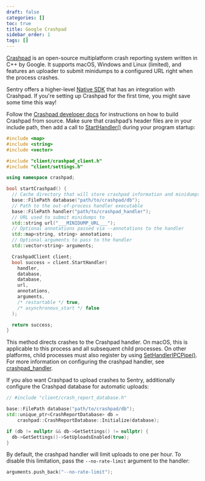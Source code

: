 ```yaml
---
draft: false
categories: []
toc: true
title: Google Crashpad
sidebar_order: 1
tags: []
---
```


[Crashpad](https://chromium.googlesource.com/crashpad/crashpad/+/master/README.md)
is an open-source multiplatform crash reporting system written in C++ by Google.
It supports macOS, Windows and Linux (limited), and features an uploader to
submit minidumps to a configured URL right when the process crashes.

<Alert level="info" title="Heads Up"><markdown>

Sentry offers a higher-level [Native SDK](/platforms/native/) that has an integration with
Crashpad. If you're setting up Crashpad for the first time, you might save some
time this way!

</markdown></Alert>

Follow the [Crashpad developer docs](https://chromium.googlesource.com/crashpad/crashpad/+/HEAD/doc/developing.md) for instructions on how to build Crashpad from source. Make sure that crashpad’s header files are in your include path, then add a call to [StartHandler()](https://crashpad.chromium.org/doxygen/classcrashpad_1_1CrashpadClient.html#a810ad9941bedba543bf60507c31c55da) during your program startup:

```cpp
#include <map>
#include <string>
#include <vector>

#include "client/crashpad_client.h"
#include "client/settings.h"

using namespace crashpad;

bool startCrashpad() {
  // Cache directory that will store crashpad information and minidumps
  base::FilePath database("path/to/crashpad/db");
  // Path to the out-of-process handler executable
  base::FilePath handler("path/to/crashpad_handler");
  // URL used to submit minidumps to
  std::string url("___MINIDUMP_URL___");
  // Optional annotations passed via --annotations to the handler
  std::map<string, string> annotations;
  // Optional arguments to pass to the handler
  std::vector<string> arguments;

  CrashpadClient client;
  bool success = client.StartHandler(
    handler,
    database,
    database,
    url,
    annotations,
    arguments,
    /* restartable */ true,
    /* asynchronous_start */ false
  );

  return success;
}
```

This method directs crashes to the Crashpad handler. On macOS, this is applicable to this process and all subsequent child processes. On other platforms, child processes must also register by using [SetHandlerIPCPipe()](https://crashpad.chromium.org/doxygen/classcrashpad_1_1CrashpadClient.html#a9f1d5d38e9b4f5781e3821551dcc39d5). For more information on configuring the crashpad handler, see [crashpad_handler](https://chromium.googlesource.com/crashpad/crashpad/+/HEAD/handler/crashpad_handler.md).

If you also want Crashpad to upload crashes to Sentry, additionally configure the Crashpad database for automatic uploads:

```cpp
// #include "client/crash_report_database.h"

base::FilePath database("path/to/crashpad/db");
std::unique_ptr<CrashReportDatabase> db =
    crashpad::CrashReportDatabase::Initialize(database);

if (db != nullptr && db->GetSettings() != nullptr) {
  db->GetSettings()->SetUploadsEnabled(true);
}
```

By default, the crashpad handler will limit uploads to one per hour. To disable this limitation, pass the `--no-rate-limit` argument to the handler:

```cpp
arguments.push_back("--no-rate-limit");
```
